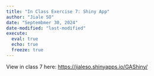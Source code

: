 ```yaml
---
title: "In Class Exercise 7: Shiny App"
author: "Jiale SO"
date: "Septembmer 30, 2024"
date-modified: "last-modified"
execute: 
  eval: true
  echo: true
  freeze: true
---
```


View in class 7 here: <https://jialeso.shinyapps.io/GAShiny/>
